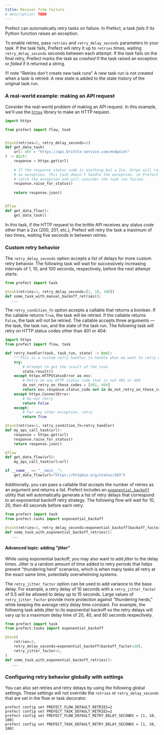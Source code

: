 ```yaml
---
title: Recover from failure
# description: TODO
---
```


Prefect can automatically retry tasks on failure. In Prefect, a task _fails_ if
its Python function raises an exception.

To enable retries, pass `retries` and `retry_delay_seconds` parameters to your
task. If the task fails, Prefect will retry it up to `retries` times, waiting
`retry_delay_seconds` seconds between each attempt. If the task fails on the
final retry, Prefect marks the task as _crashed_ if the task raised an exception
or _failed_ if it returned a string.

!!! note "Retries don't create new task runs"
    A new task run is not created when a task is retried. A new state is added to the state history of the original task run.

### A real-world example: making an API request

Consider the real-world problem of making an API request. In this example,
we'll use the [`httpx`](https://www.python-httpx.org/) library to make an HTTP
request.

```python hl_lines="4"
import httpx

from prefect import flow, task


@task(retries=2, retry_delay_seconds=5)
def get_data_task(
    url: str = "https://api.brittle-service.com/endpoint"
) -> dict:
    response = httpx.get(url)
    
    # If the response status code is anything but a 2xx, httpx will raise
    # an exception. This task doesn't handle the exception, so Prefect will
    # catch the exception and will consider the task run failed.
    response.raise_for_status()
    
    return response.json()
    

@flow
def get_data_flow():
    get_data_task()
```

In this task, if the HTTP request to the brittle API receives any status code
other than a 2xx (200, 201, etc.), Prefect will retry the task a maximum of two
times, waiting five seconds in between retries.

### Custom retry behavior

The `retry_delay_seconds` option accepts a list of delays for more custom retry behavior. The following task will wait for successively increasing intervals of 1, 10, and 100 seconds, respectively, before the next attempt starts:

```python
from prefect import task

@task(retries=3, retry_delay_seconds=[1, 10, 100])
def some_task_with_manual_backoff_retries():
   ...
```

The `retry_condition_fn` option accepts a callable that returns a boolean. If the callable returns `True`, the task will be retried. If the callable returns `False`, the task will not be retried. The callable accepts three arguments &mdash; the task, the task run, and the state of the task run. The following task will retry on HTTP status codes other than 401 or 404:

```python
import httpx
from prefect import flow, task

def retry_handler(task, task_run, state) -> bool:
    """This is a custom retry handler to handle when we want to retry a task"""
    try:
        # Attempt to get the result of the task
        state.result()
    except httpx.HTTPStatusError as exc:
        # Retry on any HTTP status code that is not 401 or 404
        do_not_retry_on_these_codes = [401, 404]
        return exc.response.status_code not in do_not_retry_on_these_codes
    except httpx.ConnectError:
        # Do not retry
        return False
    except:
        # For any other exception, retry
        return True

@task(retries=1, retry_condition_fn=retry_handler)
def my_api_call_task(url):
    response = httpx.get(url)
    response.raise_for_status()
    return response.json()

@flow
def get_data_flow(url):
    my_api_call_task(url=url)

if __name__ == "__main__":
    get_data_flow(url="https://httpbin.org/status/503")
```

Additionally, you can pass a callable that accepts the number of retries as an argument and returns a list. Prefect includes an [`exponential_backoff`](/3.0rc/api-ref/prefect/tasks/#prefect.tasks.exponential_backoff) utility that will automatically generate a list of retry delays that correspond to an exponential backoff retry strategy. The following flow will wait for 10, 20, then 40 seconds before each retry.

```python
from prefect import task
from prefect.tasks import exponential_backoff

@task(retries=3, retry_delay_seconds=exponential_backoff(backoff_factor=10))
def some_task_with_exponential_backoff_retries():
   ...
```

#### Advanced topic: adding "jitter"

While using exponential backoff, you may also want to add _jitter_ to the delay times. Jitter is
a random amount of time added to retry periods that helps prevent "thundering herd" scenarios, which
is when many tasks all retry at the exact same time, potentially overwhelming systems.

The `retry_jitter_factor` option can be used to add variance to the base delay. For example, a retry delay of 10 seconds with a `retry_jitter_factor` of 0.5 will be allowed to delay up to 15 seconds. Large values of `retry_jitter_factor` provide more protection against "thundering herds," while keeping the average retry delay time constant. For example, the following task adds jitter to its exponential backoff so the retry delays will vary up to a maximum delay time of 20, 40, and 80 seconds respectively.

```python
from prefect import task
from prefect.tasks import exponential_backoff

@task(
    retries=3,
    retry_delay_seconds=exponential_backoff(backoff_factor=10),
    retry_jitter_factor=1,
)
def some_task_with_exponential_backoff_retries():
   ...
```

### Configuring retry behavior globally with settings

You can also set retries and retry delays by using the following global settings. These settings will not override the `retries` or `retry_delay_seconds` that are set in the flow or task decorator.

```
prefect config set PREFECT_FLOW_DEFAULT_RETRIES=2
prefect config set PREFECT_TASK_DEFAULT_RETRIES=2
prefect config set PREFECT_FLOW_DEFAULT_RETRY_DELAY_SECONDS = [1, 10, 100]
prefect config set PREFECT_TASK_DEFAULT_RETRY_DELAY_SECONDS = [1, 10, 100]
```
